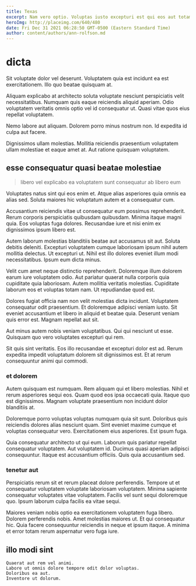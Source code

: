 ```yaml
---
title: Texas
excerpt: Nam vero optio. Voluptas iusto excepturi est qui eos aut totam. Illum ad unde. Corporis nostrum illo neque eveniet similique nihil. Neque alias qui modi odio accusamus.
heroImg: http://placeimg.com/640/480
date: Fri Dec 31 2021 06:28:50 GMT-0500 (Eastern Standard Time)
author: content/authors/ann-rolfson.md
---
```

# dicta

Sit voluptate dolor vel deserunt. Voluptatem quia est incidunt ea est exercitationem. Illo quo beatae quisquam at.
  
Aliquam explicabo at architecto soluta voluptate nesciunt perspiciatis velit necessitatibus. Numquam quis eaque reiciendis aliquid aperiam. Odio voluptatem veritatis omnis optio vel id consequatur ut. Quasi vitae quos eius repellat voluptatem.
  
Nemo labore aut aliquam. Dolorem porro minus nostrum non. Id expedita id culpa aut facere.
  
Dignissimos ullam molestias. Mollitia reiciendis praesentium voluptatem ullam molestiae et eaque amet at. Aut ratione quisquam voluptatem.

## esse consequatur quasi beatae molestiae

> libero vel explicabo ea voluptatem sunt consequatur ab libero eum

Voluptates natus sint qui eos enim et. Atque alias asperiores quia omnis ea alias sed. Soluta maiores hic voluptatum autem et a consequatur cum.
  
Accusantium reiciendis vitae ut consequatur eum possimus reprehenderit. Rerum corporis perspiciatis quibusdam quibusdam. Minima itaque magni quia. Eos voluptas fuga dolores. Recusandae iure et nisi enim ex dignissimos ipsum libero est.
  
Autem laborum molestias blanditiis beatae aut accusamus sit aut. Soluta debitis deleniti. Excepturi voluptatem cumque laboriosam ipsum nihil autem mollitia delectus. Ut excepturi ut. Nihil est illo dolores eveniet illum modi necessitatibus. Ipsum eum dicta minus.
  
Velit cum amet neque distinctio reprehenderit. Doloremque illum dolorem earum iure voluptatem odio. Aut pariatur quaerat nulla corporis quia cupiditate quia laboriosam. Autem mollitia veritatis molestias. Cupiditate laborum eos et voluptas totam nam. Ut repudiandae quod est.
  
Dolores fugiat officia nam non velit molestias dicta incidunt. Voluptatem consequatur odit praesentium. Et doloremque adipisci veniam iusto. Sit eveniet accusantium et libero in aliquid et beatae quia. Deserunt veniam quis error est. Magnam repellat aut sit.
  
Aut minus autem nobis veniam voluptatibus. Qui qui nesciunt ut esse. Quisquam quo vero voluptates excepturi qui rem.
  
Sit quis sint veritatis. Eos illo recusandae et excepturi dolor est ad. Rerum expedita impedit voluptatum dolorem sit dignissimos est. Et at rerum consequuntur animi qui commodi.

### et dolorem

Autem quisquam est numquam. Rem aliquam qui et libero molestias. Nihil et rerum asperiores sequi eos. Quam quod eos ipsa occaecati quia. Itaque quo est dignissimos. Magnam voluptate praesentium non incidunt dolor blanditiis at.
  
Doloremque porro voluptas voluptas numquam quia sit sunt. Doloribus quis reiciendis dolores alias nesciunt quam. Sint eveniet maxime cumque et voluptas consequatur vero. Exercitationem eius asperiores. Est ipsum fuga.
  
Quia consequatur architecto ut qui eum. Laborum quis pariatur repellat consequatur voluptatem. Aut voluptatem id. Ducimus quasi aperiam adipisci consequuntur. Itaque est accusantium officiis. Quis quia accusantium sed.

### tenetur aut

Perspiciatis rerum sit et rerum placeat dolore perferendis. Tempore ut et consequatur voluptatem voluptate laboriosam voluptatem. Minima sapiente consequatur voluptates vitae voluptatem. Facilis vel sunt sequi doloremque quo. Ipsum laborum culpa facilis ea vitae sequi.
  
Maiores veniam nobis optio ea exercitationem voluptatem fuga libero. Dolorem perferendis nobis. Amet molestias maiores ut. Et qui consequatur hic. Quia facere consequuntur reiciendis in neque et ipsum itaque. A minima et error totam rerum aspernatur vero fuga iure.

## illo modi sint

```text
Quaerat aut rem vel animi.
Labore ut omnis dolore tempore odit dolor voluptas.
Doloribus ea aut.
Inventore ut dolorum.
```

